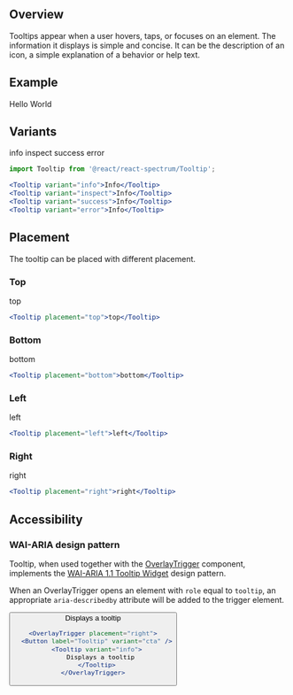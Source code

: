 
## Overview

Tooltips appear when a user hovers, taps, or focuses on an element.
The information it displays is simple and concise. It can be the description
of an icon, a simple explanation of a behavior or help text.

## Example

<Tooltip>Hello World</Tooltip>


## Variants

<Tooltip variant="info">info</Tooltip>
<Tooltip variant="inspect">inspect</Tooltip>
<Tooltip variant="success">success</Tooltip>
<Tooltip variant="error">error</Tooltip>

```jsx
import Tooltip from '@react/react-spectrum/Tooltip';

<Tooltip variant="info">Info</Tooltip>
<Tooltip variant="inspect">Info</Tooltip>
<Tooltip variant="success">Info</Tooltip>
<Tooltip variant="error">Info</Tooltip>
```

## Placement

The tooltip can be placed with different placement.

### Top
<Tooltip placement="top">top</Tooltip>

```jsx
<Tooltip placement="top">top</Tooltip>
```

### Bottom
<Tooltip placement="bottom">bottom</Tooltip>

```jsx
<Tooltip placement="bottom">bottom</Tooltip>
```

### Left
<Tooltip placement="left">left</Tooltip>

```jsx
<Tooltip placement="left">left</Tooltip>
```

### Right
<Tooltip placement="right">right</Tooltip>

```jsx
<Tooltip placement="right">right</Tooltip>
```

## Accessibility

### WAI-ARIA design pattern

Tooltip, when used together with the [OverlayTrigger](OverlayTrigger) component, implements the [WAI-ARIA 1.1 Tooltip Widget](https://www.w3.org/TR/wai-aria-practices-1.1/#tooltip) design pattern.  

When an OverlayTrigger opens an element with `role` equal to `tooltip`, an appropriate `aria-describedby` attribute will be added to the trigger element.

<OverlayTrigger placement="right">
  <Button label="Tooltip" variant="cta" />
  <Tooltip variant="info">
    Displays a tooltip
  </Tooltip>
</OverlayTrigger>

```jsx
<OverlayTrigger placement="right">
  <Button label="Tooltip" variant="cta" />
  <Tooltip variant="info">
    Displays a tooltip
  </Tooltip>
</OverlayTrigger>
```